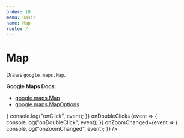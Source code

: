 ```yaml
---
order: 10
menu: Basic
name: Map
route: /
---
```



# Map

Draws `google.maps.Map`.

**Google Maps Docs:**

- [google.maps.Map](https://developers.google.com/maps/documentation/javascript/reference#Map)
- [google.maps.MapOptions](https://developers.google.com/maps/documentation/javascript/reference#MapOptions)

<Playground>
  <DocsAPIProvider>
    <Map
      style={{ height: 300 }}
      zoom={9}
      mapTypeId="ROADMAP"
      clickableIcons={true}
      disableDoubleClickZoom={false}
      center={{ lat: 36, lng: -122 }}
      onClick={event => {
        console.log("onClick", event);
      }}
      onDoubleClick={event => {
        console.log("onDoubleClick", event);
      }}
      onZoomChanged={event => {
        console.log("onZoomChanged", event);
      }}
    />
  </DocsAPIProvider>
</Playground>

<PropsTable of={Map} />
